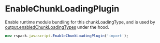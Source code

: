 # EnableChunkLoadingPlugin

Enable runtime module bundling for this chunkLoadingType, and is used by [output.enabledChunkLoadingTypes](/config/output#outputenabledchunkloadingtypes) under the hood.

```js
new rspack.javascript.EnableChunkLoadingPlugin('import');
```
